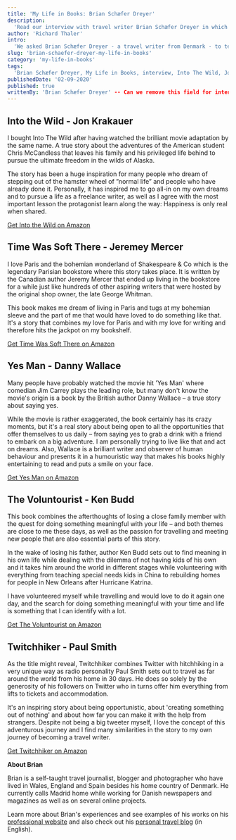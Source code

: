 ```yaml
---
title: 'My Life in Books: Brian Schæfer Dreyer'
description:
  'Read our interview with travel writer Brian Schæfer Dreyer in which he shares five books that have impacted his life.'
author: 'Richard Thaler'
intro:
  'We asked Brian Schæfer Dreyer - a travel writer from Denmark - to tell us about five books that have had a significant impact on his life.'
slug: 'brian-schaefer-dreyer-my-life-in-books'
category: 'my-life-in-books'
tags:
  'Brian Schæfer Dreyer, My Life in Books, interview, Into The Wild, Jon Krakauer, Time was soft there, Jeremy Mercer, Yes Man, Danny Wallace, The Voluntourist, Ken Budd, Twitchhiker, Paul Smith, travel writing'
publishedDate: '02-09-2020'
published: true
writtenBy: 'Brian Schæfer Dreyer' -- Can we remove this field for interviews?
---
```


## Into the Wild - Jon Krakauer

I bought Into The Wild after having watched the brilliant movie adaptation by
the same name. A true story about the adventures of the American student Chris
McCandless that leaves his family and his privileged life behind to pursue the
ultimate freedom in the wilds of Alaska.

The story has been a huge inspiration for many people who dream of stepping out
of the hamster wheel of ”normal life” and people who have already done it.
Personally, it has inspired me to go all-in on my own dreams and to pursue a
life as a freelance writer, as well as I agree with the most important lesson
the protagonist learn along the way: Happiness is only real when shared.

[Get Into the Wild on Amazon](https://www.amazon.com/Into-Wild-Jon-Krakauer/dp/0385486804/ref=as_li_ss_tl?dchild=1&keywords=Into+the+Wild&qid=1599073027&s=books&sr=1-1&linkCode=ll1&tag=paperbacktrav-20&linkId=ce229678d19ed75de27cf7535850bed0&language=en_US)

## Time Was Soft There - Jeremey Mercer

I love Paris and the bohemian wonderland of Shakespeare & Co which is the
legendary Parisian bookstore where this story takes place. It is written by the
Canadian author Jeremy Mercer that ended up living in the bookstore for a while
just like hundreds of other aspiring writers that were hosted by the original
shop owner, the late George Whitman.

This book makes me dream of living in Paris and tugs at my bohemian sleeve and
the part of me that would have loved to do something like that. It's a story
that combines my love for Paris and with my love for writing and therefore hits
the jackpot on my bookshelf.

[Get Time Was Soft There on Amazon](https://www.amazon.com/Time-Was-Soft-There-Shakespeare/dp/0312347405/ref=as_li_ss_tl?dchild=1&keywords=Time+Was+Soft+There&qid=1599072992&s=books&sr=1-1&linkCode=ll1&tag=paperbacktrav-20&linkId=64c24847d521171a664383fb48c84a24&language=en_US)

## Yes Man - Danny Wallace

Many people have probably watched the movie hit 'Yes Man' where comedian Jim
Carrey plays the leading role, but many don't know the movie's origin is a book
by the British author Danny Wallace – a true story about saying yes.

While the movie is rather exaggerated, the book certainly has its crazy moments,
but it's a real story about being open to all the opportunities that offer
themselves to us daily – from saying yes to grab a drink with a friend to embark
on a big adventure. I am personally trying to live like that and act on dreams.
Also, Wallace is a brilliant writer and observer of human behaviour and presents
it in a humouristic way that makes his books highly entertaining to read and
puts a smile on your face.

[Get Yes Man on Amazon](https://www.amazon.com/Yes-Man-Danny-Wallace/dp/1416918345/ref=as_li_ss_tl?dchild=1&keywords=Yes+Man&qid=1599072955&s=books&sr=1-1&linkCode=ll1&tag=paperbacktrav-20&linkId=f04477a5d3f6b0576acf3c2361fe2475&language=en_US)

## The Voluntourist - Ken Budd

This book combines the afterthoughts of losing a close family member with the
quest for doing something meaningful with your life – and both themes are close
to me these days, as well as the passion for travelling and meeting new people
that are also essential parts of this story.

In the wake of losing his father, author Ken Budd sets out to find meaning in
his own life while dealing with the dilemma of not having kids of his own and it
takes him around the world in different stages while volunteering with
everything from teaching special needs kids in China to rebuilding homes for
people in New Orleans after Hurricane Katrina.

I have volunteered myself while travelling and would love to do it again one
day, and the search for doing something meaningful with your time and life is
something that I can identify with a lot.

[Get The Voluntourist on Amazon](https://www.amazon.com/Voluntourist-Six-Country-Fatherhood-Singing-Bethlehem/dp/006194646X/ref=as_li_ss_tl?dchild=1&keywords=The+Voluntourist&qid=1599072904&sr=8-1&linkCode=ll1&tag=paperbacktrav-20&linkId=73320b95b019268038bf0abaf21c5664&language=en_US)

## Twitchhiker - Paul Smith

As the title might reveal, Twitchhiker combines Twitter with hitchhiking in a
very unique way as radio personality Paul Smith sets out to travel as far around
the world from his home in 30 days. He does so solely by the generosity of his
followers on Twitter who in turns offer him everything from lifts to tickets and
accommodation.

It's an inspiring story about being opportunistic, about 'creating something out
of nothing' and about how far you can make it with the help from strangers.
Despite not being a big tweeter myself, I love the concept of this adventurous
journey and I find many similarities in the story to my own journey of becoming
a travel writer.

[Get Twitchhiker on Amazon](https://www.amazon.com/Twitchhiker-How-Travelled-World-Twitter-ebook/dp/B003ZSHRUU/ref=as_li_ss_tl?dchild=1&keywords=Twitchhiker&qid=1599072850&sr=8-1&linkCode=ll1&tag=paperbacktrav-20&linkId=ae967226054d1c3e6d878367729753b0&language=en_US)

**About Brian**

Brian is a self-taught travel journalist, blogger and photographer who have
lived in Wales, England and Spain besides his home country of Denmark. He
currently calls Madrid home while working for Danish newspapers and magazines as
well as on several online projects.

Learn more about Brian's experiences and see examples of his works on his
[professional website](www.travelooney.dk) and also check out his
[personal travel blog](www.travelooneyblog.com) (in English).
